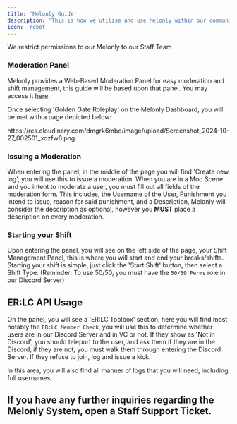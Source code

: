```yaml
---
title: 'Melonly Guide'
description: 'This is how we utilise and use Melonly within our community.'
icon: 'robot'
---
```


<Info>We restrict permissions to our Melonly to our Staff Team</Info>

### Moderation Panel
Melonly provides a Web-Based Moderation Panel for easy moderation and shift management, this guide will be based upon that panel. You may access it [here](https://melonly.xyz/dashboard).

Once selecting 'Golden Gate Roleplay' on the Melonly Dashboard, you will be met with a page depicted below:
<Frame>
https://res.cloudinary.com/dmgrk6mbc/image/upload/Screenshot_2024-10-27_002501_xozfw6.png
</Frame>

### Issuing a Moderation
When entering the panel, in the middle of the page you will find 'Create new log', you will use this to issue a moderation. When you are in a Mod Scene and you intent to moderate a user, you must fill out all fields of the moderation form. This includes, the Username of the User, Punishment you intend to issue, reason for said punishment, and a Description, Melonly will consider the description as optional, however you **MUST** place a description on every moderation.

### Starting your Shift
Upon entering the panel, you will see on the left side of the page, your Shift Management Panel, this is where you will start and end your breaks/shifts. Starting your shift is simple, just click the 'Start Shift' button, then select a Shift Type. (Reminder: To use 50/50, you must have the `50/50 Perms` role in our Discord Server)

## ER:LC API Usage
On the panel, you will see a 'ER:LC Toolbox' section, here you will find most notably the `ER:LC Member Check`, you will use this to determine whether users are in our Discord Server and in VC or not. If they show as 'Not in Discord', you should teleport to the user, and ask them if they are in the Discord, if they are not, you must walk them through entering the Discord Server. If they refuse to join, log and issue a kick.

In this area, you will also find all manner of logs that you will need, including full usernames.

## If you have any further inquiries regarding the Melonly System, open a Staff Support Ticket.

